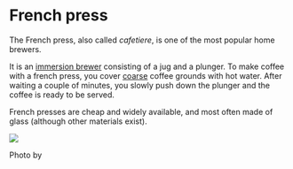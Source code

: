 
# French press

The French press, also called _cafetiere_, is one of the most popular home brewers.

It is an [immersion brewer](./immersion) consisting of a jug and a plunger. To make coffee with a french press, you cover [coarse](./grind-size) coffee grounds with hot water. After waiting a couple of minutes, you slowly push down the plunger and the coffee is ready to be served.

French presses are cheap and widely available, and most often made of glass (although other materials exist).

![](/images/rachel-brenner-A1wzMskhU_c-unsplash.jpg)

Photo by <UnsplashBadge handle="rachel_lee_brenner" name="Rachel Brenner" />
